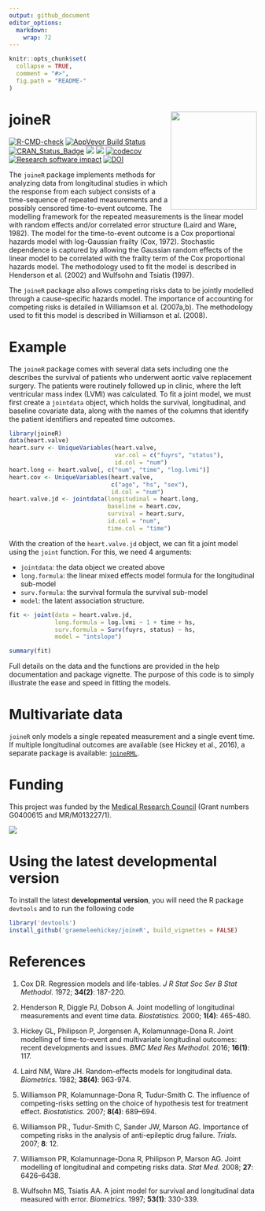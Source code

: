 ```yaml
---
output: github_document
editor_options: 
  markdown: 
    wrap: 72
---
```


<!-- README.md is generated from README.Rmd. Please edit that file -->

```r
knitr::opts_chunk$set(
  collapse = TRUE,
  comment = "#>",
  fig.path = "README-"
)
```

# joineR <img src="man/figures/hex.png" width="175" height="200" align="right"/>

<!-- badges: start -->
[![R-CMD-check](https://github.com/graemeleehickey/joineR/actions/workflows/R-CMD-check.yaml/badge.svg)](https://github.com/graemeleehickey/joineR/actions/workflows/R-CMD-check.yaml)
[![AppVeyor Build
Status](https://ci.appveyor.com/api/projects/status/github/graemeleehickey/joineR?branch=master&svg=true)](https://ci.appveyor.com/project/graemeleehickey/joineR)
[![CRAN_Status_Badge](https://www.r-pkg.org/badges/version/joineR)](https://CRAN.R-project.org/package=joineR)
[![](https://cranlogs.r-pkg.org/badges/joineR)](https://CRAN.R-project.org/package=joineR)
[![](https://cranlogs.r-pkg.org/badges/grand-total/joineR)](https://CRAN.R-project.org/package=joineR)
[![codecov](https://codecov.io/gh/graemeleehickey/joineR/branch/master/graph/badge.svg)](https://app.codecov.io/gh/graemeleehickey/joineR)
[![Research software
impact](http://depsy.org/api/package/cran/joineR/badge.svg)](http://depsy.org/package/r/joineR)
[![DOI](https://zenodo.org/badge/DOI/10.5281/zenodo.1167708.svg)](https://doi.org/10.5281/zenodo.1167708)
<!-- badges: end -->

The `joineR` package implements methods for analyzing data from
longitudinal studies in which the response from each subject consists of
a time-sequence of repeated measurements and a possibly censored
time-to-event outcome. The modelling framework for the repeated
measurements is the linear model with random effects and/or correlated
error structure (Laird and Ware, 1982). The model for the time-to-event
outcome is a Cox proportional hazards model with log-Gaussian frailty
(Cox, 1972). Stochastic dependence is captured by allowing the Gaussian
random effects of the linear model to be correlated with the frailty
term of the Cox proportional hazards model. The methodology used to fit
the model is described in Henderson et al. (2002) and Wulfsohn and
Tsiatis (1997).

The `joineR` package also allows competing risks data to be jointly
modelled through a cause-specific hazards model. The importance of
accounting for competing risks is detailed in Williamson et al.
(2007a,b). The methodology used to fit this model is described in
Williamson et al. (2008).

# Example

The `joineR` package comes with several data sets including one the
describes the survival of patients who underwent aortic valve
replacement surgery. The patients were routinely followed up in clinic,
where the left ventricular mass index (LVMI) was calculated. To fit a
joint model, we must first create a `jointdata` object, which holds the
survival, longitudinal, and baseline covariate data, along with the
names of the columns that identify the patient identifiers and repeated
time outcomes.

```r
library(joineR)
data(heart.valve)
heart.surv <- UniqueVariables(heart.valve, 
                              var.col = c("fuyrs", "status"),
                              id.col = "num")
heart.long <- heart.valve[, c("num", "time", "log.lvmi")]
heart.cov <- UniqueVariables(heart.valve, 
                             c("age", "hs", "sex"), 
                             id.col = "num")
heart.valve.jd <- jointdata(longitudinal = heart.long, 
                            baseline = heart.cov, 
                            survival = heart.surv, 
                            id.col = "num", 
                            time.col = "time")
```

With the creation of the `heart.valve.jd` object, we can fit a joint
model using the `joint` function. For this, we need 4 arguments:

-   `jointdata`: the data object we created above
-   `long.formula`: the linear mixed effects model formula for the
    longitudinal sub-model
-   `surv.formula`: the survival formula the survival sub-model
-   `model`: the latent association structure.

```r
fit <- joint(data = heart.valve.jd, 
             long.formula = log.lvmi ~ 1 + time + hs, 
             surv.formula = Surv(fuyrs, status) ~ hs, 
             model = "intslope")

summary(fit)
```

Full details on the data and the functions are provided in the help
documentation and package vignette. The purpose of this code is to
simply illustrate the ease and speed in fitting the models.

# Multivariate data

`joineR` only models a single repeated measurement and a single event
time. If multiple longitudinal outcomes are available (see Hickey et
al., 2016), a separate package is available:
[`joineRML`](https://CRAN.R-project.org/package=joineRML).

# Funding

This project was funded by the [Medical Research
Council](http://www.mrc.ac.uk) (Grant numbers G0400615 and
MR/M013227/1).

![](https://www.ukri.org/wp-content/themes/ukri/assets/img/ukri-mrc-standard-logo.png)

# Using the latest developmental version

To install the latest **developmental version**, you will need the R
package `devtools` and to run the following code

``` r
library('devtools')
install_github('graemeleehickey/joineR', build_vignettes = FALSE)
```

# References

1.  Cox DR. Regression models and life-tables. *J R Stat Soc Ser B Stat
    Methodol.* 1972; **34(2)**: 187-220.

2.  Henderson R, Diggle PJ, Dobson A. Joint modelling of longitudinal
    measurements and event time data. *Biostatistics.* 2000; **1(4)**:
    465-480.

3.  Hickey GL, Philipson P, Jorgensen A, Kolamunnage-Dona R. Joint
    modelling of time-to-event and multivariate longitudinal outcomes:
    recent developments and issues. *BMC Med Res Methodol.* 2016;
    **16(1)**: 117.

4.  Laird NM, Ware JH. Random-effects models for longitudinal data.
    *Biometrics.* 1982; **38(4)**: 963-974.

5.  Williamson PR, Kolamunnage-Dona R, Tudur-Smith C. The influence of
    competing-risks setting on the choice of hypothesis test for
    treatment effect. *Biostatistics.* 2007; **8(4)**: 689–694.

6.  Williamson PR., Tudur-Smith C, Sander JW, Marson AG. Importance of
    competing risks in the analysis of anti-epileptic drug failure.
    *Trials.* 2007; **8**: 12.

7.  Williamson PR, Kolamunnage-Dona R, Philipson P, Marson AG. Joint
    modelling of longitudinal and competing risks data. *Stat Med.*
    2008; **27**: 6426–6438.

8.  Wulfsohn MS, Tsiatis AA. A joint model for survival and longitudinal
    data measured with error. *Biometrics.* 1997; **53(1)**: 330-339.
